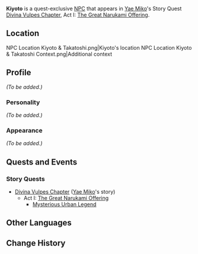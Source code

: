{{Meta
<!-- Remove this template after adding the missing info -->
|missing_NPC_profile  = yes
}}
{{Character Infobox
|type             = Quest NPC
|image            = NPC Kiyoto.png
|realname         = 
|region           = Inazuma
|affiliation      = 
|title            = 
|voiceEN          = 
|voiceCN          = 
|voiceJP          = 
}}
'''Kiyoto''' is a quest-exclusive [[NPC]] that appears in [[Yae Miko]]'s Story Quest [[Divina Vulpes Chapter]], Act I: [[The Great Narukami Offering]].

==Location==
<gallery hideaddbutton="true" captionalign="center">
NPC Location Kiyoto & Takatoshi.png|Kiyoto's location
NPC Location Kiyoto & Takatoshi Context.png|Additional context
</gallery>

==Profile==
<!-- detailed story/lore information goes here -->
''(To be added.)''

===Personality===
''(To be added.)''

===Appearance===
''(To be added.)''

==Quests and Events==
===Story Quests===
* [[Divina Vulpes Chapter]] ([[Yae Miko]]'s story)
** Act I: [[The Great Narukami Offering]]
*** [[Mysterious Urban Legend]]

==Other Languages==
{{Other Languages|default_hidden = 1
|en      = Kiyoto
|zhs     = 清人
|zhs_rm  = Qīngrén
|zht     = 清人
|zht_rm  = Qīngrén
|ja      = 清人
|ja_rm   = Kiyoto
|ko      = 키요토
|ko_rm   = 
|es      = Kiyoto
|fr      = Kiyoto
|ru      = Киёто
|th      = Kiyoto
|vi      = Kiyoto
|de      = Kiyoto
|id      = Kiyoto
|pt      = Kiyoto
}}
<!--
==Trivia==
-->

==Change History==
{{Change History|2.5}}
<!--
==References==
{{Reflist}}
-->